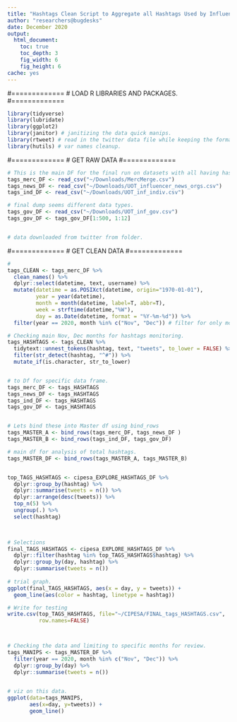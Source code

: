 ```yaml
---
title: "Hashtags Clean Script to Aggregate all Hashtags Used by Influencers in Uganda 2020 leading to the Elections, 2021"
author: "researchers@bugdesks"
date: December 2020
output: 
  html_document:
    toc: true
    toc_depth: 3
    fig_width: 6
    fig_height: 6
cache: yes
---
```


#=============
# LOAD R LIBRARIES AND PACKAGES. 
#=============
```r
library(tidyverse)
library(lubridate)
library(ggplot2)
library(janitor) # janitizing the data quick manips. 
library(rtweet) # read in the twitter data file while keeping the format. 
library(hutils) # var names cleanup. 
```
#=============
# GET RAW DATA
#=============

```r
# This is the main DF for the final run on datasets with all having hashtags. 
tags_merc_DF <- read_csv("~/Downloads/MercMerge.csv") 
tags_news_DF <- read_csv("~/Downloads/UOT_influencer_news_orgs.csv") 
tags_ind_DF <- read_csv("~/Downloads/UOT_inf_indiv.csv")

# final dump seems different data types. 
tags_gov_DF <- read_csv("~/Downloads/UOT_inf_gov.csv") 
tags_gov_DF <- tags_gov_DF[1:500, 1:12]


# data downloaded from twitter from folder.
```

#=============
# GET CLEAN DATA
#=============

```r
# 
tags_CLEAN <- tags_merc_DF %>%
  clean_names() %>%
  dplyr::select(datetime, text, username) %>%
  mutate(datetime = as.POSIXct(datetime, origin="1970-01-01"),
         year = year(datetime),
         month = month(datetime, label=T, abbr=T),
         week = strftime(datetime,"%W"),
         day = as.Date(datetime, format = "%Y-%m-%d")) %>%
  filter(year == 2020, month %in% c("Nov", "Dec")) # filter for only months. 
```

```r
# Checking main Nov, Dec months for hashtags monitoring.
tags_HASHTAGS <- tags_CLEAN %>%
  tidytext::unnest_tokens(hashtag, text, "tweets", to_lower = FALSE) %>% 
  filter(str_detect(hashtag, "^#")) %>%
  mutate_if(is.character, str_to_lower) 


# to Df for specific data frame. 
tags_merc_DF <- tags_HASHTAGS
tags_news_DF <- tags_HASHTAGS
tags_ind_DF <- tags_HASHTAGS
tags_gov_DF <- tags_HASHTAGS


# Lets bind these into Master df using bind_rows
tags_MASTER_A <- bind_rows(tags_merc_DF, tags_news_DF )
tags_MASTER_B <- bind_rows(tags_ind_DF, tags_gov_DF)

# main df for analysis of total hashtags. 
tags_MASTER_DF <- bind_rows(tags_MASTER_A, tags_MASTER_B)


top_TAGS_HASHTAGS <- cipesa_EXPLORE_HASHTAGS_DF %>%
  dplyr::group_by(hashtag) %>%
  dplyr::summarise(tweets = n()) %>%
  dplyr::arrange(desc(tweets)) %>%
  top_n(5) %>%
  ungroup(.) %>%
  select(hashtag)


  
# Selections 
final_TAGS_HASHTAGS <- cipesa_EXPLORE_HASHTAGS_DF %>%
  dplyr::filter(hashtag %in% top_TAGS_HASHTAGS$hashtag) %>%
  dplyr::group_by(day, hashtag) %>%
  dplyr::summarise(tweets = n())
  
# trial graph. 
ggplot(final_TAGS_HASHTAGS, aes(x = day, y = tweets)) + 
  geom_line(aes(color = hashtag, linetype = hashtag)) 

# Write for testing
write.csv(top_TAGS_HASHTAGS, file="~/CIPESA/FINAL_tags_HASHTAGS.csv",
          row.names=FALSE)




```


```r
# Checking the data and limiting to specific months for review.
tags_MANIPS <- tags_MASTER_DF %>%
  filter(year == 2020, month %in% c("Nov", "Dec")) %>%
  dplyr::group_by(day) %>%
  dplyr::summarise(tweets = n())
  

# viz on this data. 
ggplot(data=tags_MANIPS,
       aes(x=day, y=tweets)) +
       geom_line()
```

